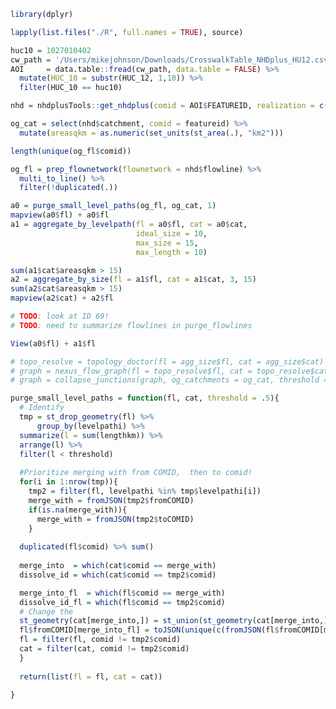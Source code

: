 
```r
library(dplyr)

lapply(list.files("./R", full.names = TRUE), source)

huc10 = 1027010402
cw_path = '/Users/mikejohnson/Downloads/CrosswalkTable_NHDplus_HU12.csv'
AOI     = data.table::fread(cw_path, data.table = FALSE) %>% 
  mutate(HUC_10 = substr(HUC_12, 1,10)) %>% 
  filter(HUC_10 == huc10)

nhd = nhdplusTools::get_nhdplus(comid = AOI$FEATUREID, realization = c("flowline", "catchment"))

og_cat = select(nhd$catchment, comid = featureid) %>% 
  mutate(areasqkm = as.numeric(set_units(st_area(.), "km2")))

length(unique(og_fl$comid))

og_fl = prep_flownetwork(flownetwork = nhd$flowline) %>% 
  multi_to_line() %>% 
  filter(!duplicated(.))

```

```r
a0 = purge_small_level_paths(og_fl, og_cat, 1)
mapview(a0$fl) + a0$fl
a1 = aggregate_by_levelpath(fl = a0$fl, cat = a0$cat, 
                            ideal_size = 10, 
                            max_size = 15,
                            max_length = 10)

sum(a1$cat$areasqkm > 15)
a2 = aggregate_by_size(fl = a1$fl, cat = a1$cat, 3, 15)
sum(a2$cat$areasqkm > 15)
mapview(a2$cat) + a2$fl

# TODO: look at ID 69!
# TODO: need to summarize flowlines in purge_flowlines

View(a0$fl) + a1$fl

# topo_resolve = topology_doctor(fl = agg_size$fl, cat = agg_size$cat)
# graph = nexus_flow_graph(fl = topo_resolve$fl, cat = topo_resolve$cat)
# graph = collapse_junctions(graph, og_catchments = og_cat, threshold = 1, max_size = 15)

purge_small_level_paths = function(fl, cat, threshold = .5){
  # Identify
  tmp = st_drop_geometry(fl) %>%
      group_by(levelpathi) %>% 
  summarize(l = sum(lengthkm)) %>% 
  arrange(l) %>% 
  filter(l < threshold) 
  
  #Prioritize merging with from COMID,  then to comid!
  for(i in 1:nrow(tmp)){
    tmp2 = filter(fl, levelpathi %in% tmp$levelpathi[i])
    merge_with = fromJSON(tmp2$fromCOMID)
    if(is.na(merge_with)){
      merge_with = fromJSON(tmp2$toCOMID)
    }
  
  duplicated(fl$comid) %>% sum()
    
  merge_into  = which(cat$comid == merge_with)
  dissolve_id = which(cat$comid == tmp2$comid)

  merge_into_fl  = which(fl$comid == merge_with)
  dissolve_id_fl = which(fl$comid == tmp2$comid)  
  # Change the 
  st_geometry(cat[merge_into,]) = st_union(st_geometry(cat[merge_into,]), st_geometry(cat[dissolve_id,]))
  fl$fromCOMID[merge_into_fl] = toJSON(unique(c(fromJSON(fl$fromCOMID[merge_into_fl]), tmp2$comid)))
  fl = filter(fl, comid != tmp2$comid)
  cat = filter(cat, comid != tmp2$comid)
  }
  
  return(list(fl = fl, cat = cat))
  
}


```
